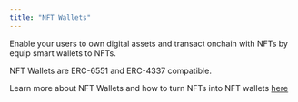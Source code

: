 ```yaml
---
title: "NFT Wallets"
---
```


Enable your users to own digital assets and transact onchain with NFTs by equip smart wallets to NFTs.

NFT Wallets are ERC-6551 and ERC-4337 compatible.

Learn more about NFT Wallets and how to turn NFTs into NFT wallets [here](nft-wallets/overview)